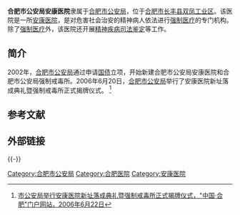 {{Infobox PRCG |color = darkblue
|机构名称=合肥市公安局安康医院
|机构名称2=合肥市强制隔离戒毒所
|标志1=Police Badge,P.R.China.svg
|标志1大小=120px
|标志1说明=[[中华人民共和国人民警察警徽|中华人民共和国人民警察警徽]]
|标志2=Red star.svg
|标志2说明=[[印章|印章]][[s:国务院关于国家行政机关和企业事业单位社会团体印章管理的规定|规定]]：[[直径|直径]]?厘米，中央刊[[五角星|五角星]]，由?制发。
|职位1=院长
|人员1=?
|衔级1=?级警?
|上级机构=[[合肥市公安局|合肥市公安局]]
|机构类型=[[安康医院|安康医院]]
|行政级别=
|时期1=
|机构1='''合肥市公安局安康医院'''
|地址1=[[合肥市|合肥市]][[长丰县|长丰县]][[双凤工业区|双凤工业区]]
|邮编1=
|电话1={{Tel|86||}}
|网站=
|网址=
}}

'''合肥市公安局安康医院'''隶属于[[合肥市公安局|合肥市公安局]]，位于[[合肥市|合肥市]][[长丰县|长丰县]][[双凤工业区|双凤工业区]]。该医院是一所[[安康医院|安康医院]]，是对危害社会治安的精神病人依法进行[[强制医疗|强制医疗]]的专门机构。除了[[强制医疗|强制医疗]]外，该医院还开展[[精神疾病|精神疾病]][[司法鉴定|司法鉴定]]等工作。

==简介==
2002年，[[合肥市公安局|合肥市公安局]]通过申请[[国债|国债]]立项，开始新建合肥市公安局安康医院和合肥市公安局强制戒毒所。2006年6月20日，[[合肥市公安局|合肥市公安局]]举行了安康医院新址落成典礼暨强制戒毒所正式揭牌仪式。
<ref>[http://www.hefei.gov.cn/n1070/n304559/n310411/n311626/873256.html 市公安局举行安康医院新址落成典礼暨强制戒毒所正式揭牌仪式，"中国·合肥"门户网站，2006年6月22日]{{dead link|date=2017年12月 |bot=InternetArchiveBot |fix-attempted=yes }}</ref>

==参考文献==
{{reflist}}

==外部链接==


{{-}}
{{Hospital-stub}}

[[Category:合肥市公安局|Category:合肥市公安局]]
[[Category:合肥医院|Category:合肥医院]]
[[Category:安康医院|Category:安康医院]]